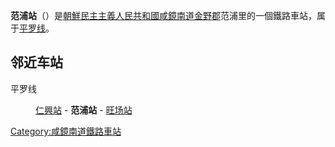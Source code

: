 {{unreferenced|time=2015-02-09T14:13:54+00:00}}
{{朝鮮半島車站資訊
|公司色 = blue
|文字色 = 
|站名 = 范浦站
|圖片 = 
|pxl = 
|圖片說明 =
|前一站 = [[仁興站|仁興]]
|前一站距離 = 7.3
|後一站距離 = 7.6
|後一站 = [[旺场站|旺场]]
|所屬路線 = [[平罗线|平罗线]]
|距離 = 259.8
|起點站 = [[平壤站|平壤]]
|諺文 = 범포역
|朝鮮漢字 = 范浦驛
|文觀部式 =Beompo-yeok 
|馬-賴式 = Pŏmp'o-yŏk
|副站名 = 
|車站編號 = 
|停站路線數 = 
|所屬公司 = [[朝鮮民主主義人民共和國鐵道省|朝鮮民主主義人民共和國鐵道省]]
|所在地 =[[咸鏡南道|咸鏡南道]][[金野郡|金野郡]]范浦里
|車站構造 = 地面车站
|月台配置 = 
|啟用年月日 =
|廢站年月日 = 
|上下車人次 = 
|統計年度 = 
|轉車 = 
|備註 = 
|全寬備註 = 
}}

'''范浦站'''（{{lang-ko|범포역}}）是[[朝鮮民主主義人民共和國|朝鮮民主主義人民共和國]][[咸鏡南道|咸鏡南道]][[金野郡|金野郡]]范浦里的一個鐵路車站，属于[[平罗线|平罗线]]。

==邻近车站==
平罗线
:[[仁興站|仁興站]] - '''范浦站''' - [[旺场站|旺场站]]

{{朝鲜铁路小作品}}

{{平罗线}}

[[Category:咸鏡南道鐵路車站|Category:咸鏡南道鐵路車站]]